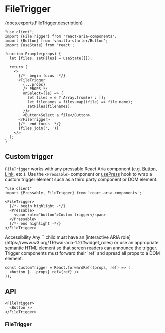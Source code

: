 


# FileTrigger

<PageDescription>{docs.exports.FileTrigger.description}</PageDescription>

```tsx render docs={docs.exports.FileTrigger} links={docs.links} props={['acceptedFileTypes', 'allowsMultiple', 'acceptDirectory', 'defaultCamera']} initialProps={{acceptedFileTypes: ['image/*']}} type="vanilla"
"use client";
import {FileTrigger} from 'react-aria-components';
import {Button} from 'vanilla-starter/Button';
import {useState} from 'react';

function Example(props) {
  let [files, setFiles] = useState([]);

  return (
    <>
      {/*- begin focus -*/}
      <FileTrigger
        {...props}
        /* PROPS */
        onSelect={(e) => {
          let files = e ? Array.from(e) : [];
          let filenames = files.map((file) => file.name);
          setFiles(filenames);
        }}>
        <Button>Select a file</Button>
      </FileTrigger>
      {/*- end focus -*/}
      {files.join(', ')}
    </>
  );
}
```

## Custom trigger

`FileTrigger` works with any pressable React Aria component (e.g. [Button](Button.html), [Link](Link.html), etc.). Use the `<Pressable>` component or [usePress](https://react-spectrum.adobe.com/react-aria/usePress.html) hook to wrap a custom trigger element such as a third party component or DOM element.

```tsx render
"use client"
import {Pressable, FileTrigger} from 'react-aria-components';

<FileTrigger>
  {/*- begin highlight -*/}
  <Pressable>
    <span role="button">Custom trigger</span>
  </Pressable>
  {/*- end highlight -*/}
</FileTrigger>
```

<InlineAlert variant="notice">
  <Heading>Accessibility</Heading>
  <Content>Any `<Pressable>` child must have an [interactive ARIA role](https://www.w3.org/TR/wai-aria-1.2/#widget_roles) or use an appropriate semantic HTML element so that screen readers can announce the trigger. Trigger components must forward their `ref` and spread all props to a DOM element.</Content>
</InlineAlert>

```tsx
const CustomTrigger = React.forwardRef((props, ref) => (
  <button {...props} ref={ref} />
));
```

## API

```tsx links={{FileTrigger: '#filetrigger', Button: 'Button.html'}}
<FileTrigger>
  <Button />
</FileTrigger>
```

### FileTrigger

<PropTable component={docs.exports.FileTrigger} links={docs.links} />
